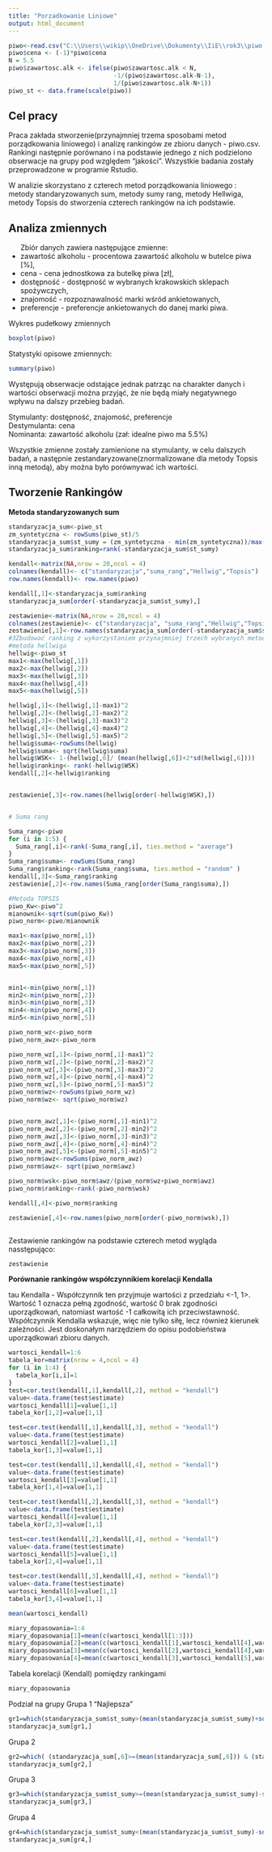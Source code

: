 ```yaml
---
title: "Porzadkowanie Liniowe"
output: html_document
---
```


```r
piwo<-read.csv("C:\\Users\\wikip\\OneDrive\\Dokumenty\\IiE\\rok3\\piwo.csv", row.names = 1, sep = ";")
piwo$cena <- (-1)*piwo$cena
N = 5.5
piwo$zawartosc.alk <- ifelse(piwo$zawartosc.alk < N, 
                             -1/(piwo$zawartosc.alk-N-1),
                             1/(piwo$zawartosc.alk-N+1))
piwo_st <- data.frame(scale(piwo))
```

## Cel pracy

<p>Praca zakłada stworzenie(przynajmniej trzema sposobami metod porządkowania liniowego) i analizę rankingów ze zbioru danych - piwo.csv. Rankingi następnie porównano i na podstawie jednego z nich podzielono obserwacje na grupy pod względem "jakości". Wszystkie badania zostały przeprowadzone w programie Rstudio.</p>
<p>W analizie skorzystano z czterech metod porządkowania liniowego : metody standaryzowanych sum, metody sumy rang, metody Hellwiga, metody Topsis do stworzenia czterech rankingów na ich podstawie. </p>

## Analiza zmiennych
<ul>Zbiór danych zawiera następujące zmienne: 
    <li> zawartość alkoholu - procentowa zawartość alkoholu w butelce piwa [%], 
    <li> cena - cena jednostkowa za butelkę piwa [zł],
    <li> dostępność - dostępność w wybranych krakowskich sklepach spożywczych, 
    <li> znajomość - rozpoznawalność marki wśród ankietowanych, 
    <li> preferencje - preferencje ankietowanych do danej marki piwa.
</ul>
<p> Wykres pudełkowy zmiennych </p>
```r
boxplot(piwo)

```

<p> Statystyki opisowe zmiennych: </p>

```r
summary(piwo)

```
Występują obserwacje odstające jednak patrząc na charakter danych i wartości obserwacji można przyjąć, że nie będą miały negatywnego wpływu na dalszy przebieg badań.



<p>Stymulanty: dostępność, znajomość, preferencje<br>
Destymulanta: cena<br>
Nominanta: zawartość alkoholu (zał: idealne piwo ma 5.5%)</p>
<p> Wszystkie zmienne zostały zamienione na stymulanty, w celu dalszych badań, a następnie zestandaryzowane(znormalizowane dla metody Topsis inną metodą), aby można było porównywać ich wartości.</p>




## Tworzenie Rankingów

<p> <b> Metoda standaryzowanych sum </b> </p>
```r
standaryzacja_sum<-piwo_st
zm_syntetyczna <- rowSums(piwo_st)/5
standaryzacja_sum$st_sumy = (zm_syntetyczna - min(zm_syntetyczna))/max(zm_syntetyczna-min(zm_syntetyczna))
standaryzacja_sum$ranking=rank(-standaryzacja_sum$st_sumy)

kendall<-matrix(NA,nrow = 20,ncol = 4)
colnames(kendall)<- c("standaryzacja","suma_rang","Hellwig","Topsis")
row.names(kendall)<- row.names(piwo)

kendall[,1]<-standaryzacja_sum$ranking
standaryzacja_sum[order(-standaryzacja_sum$st_sumy),]

zestawienie<-matrix(NA,nrow = 20,ncol = 4)
colnames(zestawienie)<- c("standaryzacja", "suma_rang","Hellwig","Topsis")
zestawienie[,1]<-row.names(standaryzacja_sum[order(-standaryzacja_sum$st_sumy),])
#3Zbudować ranking z wykorzystaniem przynajmniej trzech wybranych metod porządkowania liniowego
#metoda hellwiga
hellwig<-piwo_st
max1<-max(hellwig[,1])
max2<-max(hellwig[,2])
max3<-max(hellwig[,3])
max4<-max(hellwig[,4])
max5<-max(hellwig[,5])

hellwig[,1]<-(hellwig[,1]-max1)^2
hellwig[,2]<-(hellwig[,2]-max2)^2
hellwig[,3]<-(hellwig[,3]-max3)^2
hellwig[,4]<-(hellwig[,4]-max4)^2
hellwig[,5]<-(hellwig[,5]-max5)^2
hellwig$suma<-rowSums(hellwig)
hellwig$suma<- sqrt(hellwig$suma)
hellwig$WSK<- 1-(hellwig[,6]/ (mean(hellwig[,6])+2*sd(hellwig[,6])))
hellwig$ranking<- rank(-hellwig$WSK)
kendall[,2]<-hellwig$ranking


zestawienie[,3]<-row.names(hellwig[order(-hellwig$WSK),])


# Suma rang

Suma_rang<-piwo
for (i in 1:5) {
  Suma_rang[,i]<-rank(-Suma_rang[,i], ties.method = "average")
}
Suma_rang$suma<- rowSums(Suma_rang)
Suma_rang$ranking<-rank(Suma_rang$suma, ties.method = "random" )
kendall[,3]<-Suma_rang$ranking
zestawienie[,2]<-row.names(Suma_rang[order(Suma_rang$suma),])

#Metoda TOPSIS
piwo_Kw<-piwo^2
mianownik<-sqrt(sum(piwo_Kw))
piwo_norm<-piwo/mianownik

max1<-max(piwo_norm[,1])
max2<-max(piwo_norm[,2])
max3<-max(piwo_norm[,3])
max4<-max(piwo_norm[,4])
max5<-max(piwo_norm[,5])


min1<-min(piwo_norm[,1])
min2<-min(piwo_norm[,2])
min3<-min(piwo_norm[,3])
min4<-min(piwo_norm[,4])
min5<-min(piwo_norm[,5])

piwo_norm_wz<-piwo_norm
piwo_norm_awz<-piwo_norm

piwo_norm_wz[,1]<-(piwo_norm[,1]-max1)^2
piwo_norm_wz[,2]<-(piwo_norm[,2]-max2)^2
piwo_norm_wz[,3]<-(piwo_norm[,3]-max3)^2
piwo_norm_wz[,4]<-(piwo_norm[,4]-max4)^2
piwo_norm_wz[,5]<-(piwo_norm[,5]-max5)^2
piwo_norm$wz<-rowSums(piwo_norm_wz)
piwo_norm$wz<- sqrt(piwo_norm$wz)


piwo_norm_awz[,1]<-(piwo_norm[,1]-min1)^2
piwo_norm_awz[,2]<-(piwo_norm[,2]-min2)^2
piwo_norm_awz[,3]<-(piwo_norm[,3]-min3)^2
piwo_norm_awz[,4]<-(piwo_norm[,4]-min4)^2
piwo_norm_awz[,5]<-(piwo_norm[,5]-min5)^2
piwo_norm$awz<-rowSums(piwo_norm_awz)
piwo_norm$awz<- sqrt(piwo_norm$awz)

piwo_norm$wsk<-piwo_norm$awz/(piwo_norm$wz+piwo_norm$awz)
piwo_norm$ranking<-rank(-piwo_norm$wsk)

kendall[,4]<-piwo_norm$ranking

zestawienie[,4]<-row.names(piwo_norm[order(-piwo_norm$wsk),])



```

Zestawienie rankingów na podstawie czterech metod wygląda nasstępująco:
```r

zestawienie
```


<p> <b> Porównanie rankingów współczynnikiem korelacji Kendalla </b> </p>
<p>tau Kendalla -  Współczynnik ten przyjmuje wartości z przedziału <-1, 1>. Wartość 1 oznacza pełną zgodność, wartość 0 brak zgodności uporządkowań, natomiast wartość -1 całkowitą ich przeciwstawność. Współczynnik Kendalla wskazuje, więc nie tylko siłę, lecz również kierunek zależności. Jest doskonałym narzędziem do opisu podobieństwa uporządkowań zbioru danych. </p>

```r
wartosci_kendall=1:6
tabela_kor=matrix(nrow = 4,ncol = 4)
for (i in 1:4) {
  tabela_kor[i,i]=1
}
test=cor.test(kendall[,1],kendall[,2], method = "kendall")
value<-data.frame(test$estimate)
wartosci_kendall[1]=value[1,1]
tabela_kor[1,2]=value[1,1]

test=cor.test(kendall[,1],kendall[,3], method = "kendall")
value<-data.frame(test$estimate)
wartosci_kendall[2]=value[1,1]
tabela_kor[1,3]=value[1,1]

test=cor.test(kendall[,1],kendall[,4], method = "kendall")
value<-data.frame(test$estimate)
wartosci_kendall[3]=value[1,1]
tabela_kor[1,4]=value[1,1]

test=cor.test(kendall[,2],kendall[,3], method = "kendall")
value<-data.frame(test$estimate)
wartosci_kendall[4]=value[1,1]
tabela_kor[2,3]=value[1,1]

test=cor.test(kendall[,2],kendall[,4], method = "kendall")
value<-data.frame(test$estimate)
wartosci_kendall[5]=value[1,1]
tabela_kor[2,4]=value[1,1]

test=cor.test(kendall[,3],kendall[,4], method = "kendall")
value<-data.frame(test$estimate)
wartosci_kendall[6]=value[1,1]
tabela_kor[3,4]=value[1,1]

mean(wartosci_kendall)

miary_dopasowania=1:4
miary_dopasowania[1]=mean(c(wartosci_kendall[1:3]))
miary_dopasowania[2]=mean(c(wartosci_kendall[1],wartosci_kendall[4],wartosci_kendall[5]))
miary_dopasowania[3]=mean(c(wartosci_kendall[2],wartosci_kendall[4],wartosci_kendall[6]))
miary_dopasowania[4]=mean(c(wartosci_kendall[3],wartosci_kendall[5],wartosci_kendall[6]))


```
Tabela korelacji (Kendall) pomiędzy rankingami
```r
miary_dopasowania
```

Podział na grupy
Grupa 1 "Najlepsza"
```r
gr1=which(standaryzacja_sum$st_sumy>(mean(standaryzacja_sum$st_sumy)+sd(standaryzacja_sum$st_sumy)))
standaryzacja_sum[gr1,]
```

Grupa 2
```r
gr2=which( (standaryzacja_sum[,6]>=(mean(standaryzacja_sum[,6])) & (standaryzacja_sum[,6]<(mean(standaryzacja_sum[,6])+sd(standaryzacja_sum[,6]))) ))
standaryzacja_sum[gr2,]
```

Grupa 3
```r
gr3=which(standaryzacja_sum$st_sumy>=(mean(standaryzacja_sum$st_sumy)-sd(standaryzacja_sum$st_sumy))&(standaryzacja_sum$st_sumy<mean(standaryzacja_sum$st_sumy)) )
standaryzacja_sum[gr3,]
```

Grupa 4
```r
gr4=which(standaryzacja_sum$st_sumy<(mean(standaryzacja_sum$st_sumy)-sd(standaryzacja_sum$st_sumy)))
standaryzacja_sum[gr4,]
```




